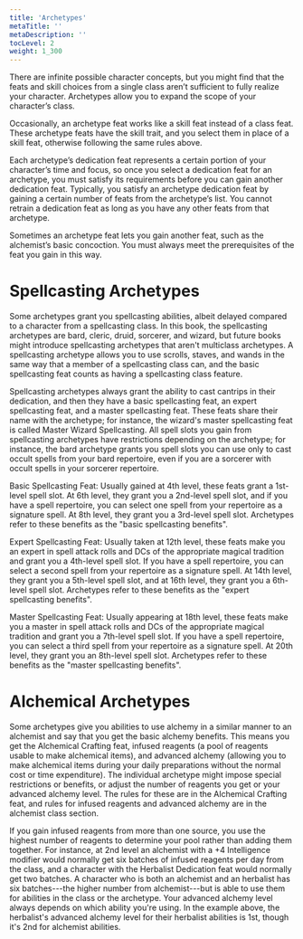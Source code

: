 ```yaml
---
title: 'Archetypes'
metaTitle: ''
metaDescription: ''
tocLevel: 2
weight: 1_300
---
```


There are infinite possible character concepts, but you might find that the feats and skill choices from a single class aren’t sufficient to fully realize your character. Archetypes allow you to expand the scope of your character’s class.

Occasionally, an archetype feat works like a skill feat instead of a class feat. These archetype feats have the skill trait, and you select them in place of a skill feat, otherwise following the same rules above.

Each archetype’s dedication feat represents a certain portion of your character’s time and focus, so once you select a dedication feat for an archetype, you must satisfy its requirements before you can gain another dedication feat. Typically, you satisfy an archetype dedication feat by gaining a certain number of feats from the archetype’s list. You cannot retrain a dedication feat as long as you have any other feats from that archetype.

Sometimes an archetype feat lets you gain another feat, such as the alchemist’s basic concoction. You must always meet the prerequisites of the feat you gain in this way.

# Spellcasting Archetypes

Some archetypes grant you spellcasting abilities, albeit delayed compared to a character from a spellcasting class. In this book, the spellcasting archetypes are bard, cleric, druid, sorcerer, and wizard, but future books might introduce spellcasting archetypes that aren't multiclass archetypes. A spellcasting archetype allows you to use scrolls, staves, and wands in the same way that a member of a spellcasting class can, and the basic spellcasting feat counts as having a spellcasting class feature.

Spellcasting archetypes always grant the ability to cast cantrips in their dedication, and then they have a basic spellcasting feat, an expert spellcasting feat, and a master spellcasting feat. These feats share their name with the archetype; for instance, the wizard's master spellcasting feat is called Master Wizard Spellcasting. All spell slots you gain from spellcasting archetypes have restrictions depending on the archetype; for instance, the bard archetype grants you spell slots you can use only to cast occult spells from your bard repertoire, even if you are a sorcerer with occult spells in your sorcerer repertoire.

Basic Spellcasting Feat: Usually gained at 4th level, these feats grant a 1st-level spell slot. At 6th level, they grant you a 2nd-level spell slot, and if you have a spell repertoire, you can select one spell from your repertoire as a signature spell. At 8th level, they grant you a 3rd-level spell slot. Archetypes refer to these benefits as the "basic spellcasting benefits".

Expert Spellcasting Feat: Usually taken at 12th level, these feats make you an expert in spell attack rolls and DCs of the appropriate magical tradition and grant you a 4th-level spell slot. If you have a spell repertoire, you can select a second spell from your repertoire as a signature spell. At 14th level, they grant you a 5th-level spell slot, and at 16th level, they grant you a 6th-level spell slot. Archetypes refer to these benefits as the "expert spellcasting benefits".

Master Spellcasting Feat: Usually appearing at 18th level, these feats make you a master in spell attack rolls and DCs of the appropriate magical tradition and grant you a 7th-level spell slot. If you have a spell repertoire, you can select a third spell from your repertoire as a signature spell. At 20th level, they grant you an 8th-level spell slot. Archetypes refer to these benefits as the "master spellcasting benefits".

# Alchemical Archetypes

Some archetypes give you abilities to use alchemy in a similar manner to an alchemist and say that you get the basic alchemy benefits. This means you get the Alchemical Crafting feat, infused reagents (a pool of reagents usable to make alchemical items), and advanced alchemy (allowing you to make alchemical items during your daily preparations without the normal cost or time expenditure). The individual archetype might impose special restrictions or benefits, or adjust the number of reagents you get or your advanced alchemy level. The rules for these are in the Alchemical Crafting feat, and rules for infused reagents and advanced alchemy are in the alchemist class section.

If you gain infused reagents from more than one source, you use the highest number of reagents to determine your pool rather than adding them together. For instance, at 2nd level an alchemist with a +4 Intelligence modifier would normally get six batches of infused reagents per day from the class, and a character with the Herbalist Dedication feat would normally get two batches. A character who is both an alchemist and an herbalist has six batches---the higher number from alchemist---but is able to use them for abilities in the class or the archetype. Your advanced alchemy level always depends on which ability you're using. In the example above, the herbalist's advanced alchemy level for their herbalist abilities is 1st, though it's 2nd for alchemist abilities.
